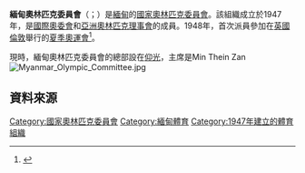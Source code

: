 {{Infobox National Olympic Committee
| title = 緬甸奧林匹克委員會
| logo = Myanmar Olympic Committee logo.svg
| 國家或地區 = MYA
| 國家或地區編碼 = MYA
| 成立日期 = 1947年
| 加入國際奧委會 = 1947年
| 所屬成員 = OCA
| 總部 = 緬甸[[仰光|仰光]]
| 會長 = Min Thein Zan
| 秘書長 =
| 網頁 = 
}}

'''緬甸奧林匹克委員會'''（{{lang-my|မြန်မာနိုင်ငံအိုလံပစ်ကော်မတီ}}；{{lang-en|Myanmar Olympic Committee}}）是[[緬甸|緬甸]]的[[國家奧林匹克委員會|國家奧林匹克委員會]]。該組織成立於1947年，是[[國際奧委會|國際奧委會]]和[[亞洲奧林匹克理事會|亞洲奧林匹克理事會]]的成員。1948年，首次派員參加在[[英國|英國]][[倫敦|倫敦]]舉行的[[1948年夏季奧林匹克運動會|夏季奧運會]]<ref>{{Cite web |url=http://www.sports-reference.com/olympics/countries/MYA/ |title=Myanmar |access-date=2014-02-11 |archive-url=https://web.archive.org/web/20090206163329/http://www.sports-reference.com/olympics/countries/MYA/ |archive-date=2009-02-06 |dead-url=yes }}</ref>。

現時，緬甸奧林匹克委員會的總部設在[[仰光|仰光]]，主席是Min Thein Zan
[[File:Myanmar_Olympic_Committee.jpg|thumb]]

==資料來源==
{{reflist}}

{{OCA}}

[[Category:國家奧林匹克委員會|Category:國家奧林匹克委員會]]
[[Category:緬甸體育|Category:緬甸體育]]
[[Category:1947年建立的體育組織|Category:1947年建立的體育組織]]